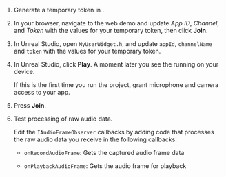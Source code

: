 <PlatformWrapper platform="unreal">

1.  Generate a temporary token in <Vg k="CONSOLE" />.

1.  In your browser, navigate to the <Link target="_blank" to="{{Global.DEMO_BASIC_VIDEO_CALL_URL}}"><Vg k="COMPANY" /> web demo</Link> and update _App ID_, _Channel_, and _Token_ with the values for your temporary token, then click **Join**.

1.  In Unreal Studio, open `MyUserWidget.h`, and update `appId`, `channelName` and `token` with the values for your temporary token.

1.  In Unreal Studio, click **Play**. A moment later you see the <Vpl k = "CLIENT"/> running on your device.

    If this is the first time you run the project, grant microphone and camera access to your app.

1.  Press **Join**.

1.  Test processing of raw audio data.

    Edit the `IAudioFrameObserver` callbacks by adding code that processes the raw audio data you receive in the following callbacks:

    -   `onRecordAudioFrame`: Gets the captured audio frame data

    -   `onPlaybackAudioFrame`: Gets the audio frame for playback

</PlatformWrapper>